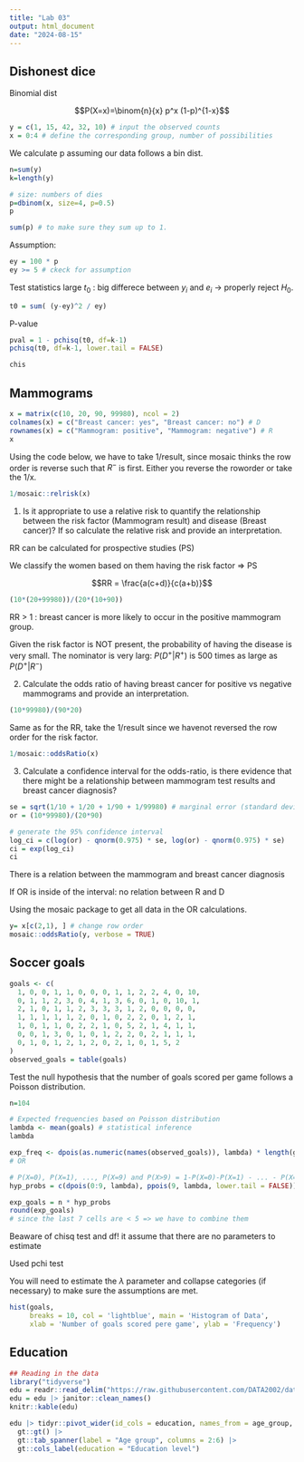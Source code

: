 ```yaml
---
title: "Lab 03"
output: html_document
date: "2024-08-15"
---
```


## Dishonest dice

Binomial dist 

$$P(X=x)=\binom{n}{x} p^x (1-p)^{1-x}$$

```r
y = c(1, 15, 42, 32, 10) # input the observed counts
x = 0:4 # define the corresponding group, number of possibilities
```

We calculate p assuming our data follows a bin dist. 
```r
n=sum(y)
k=length(y)

# size: numbers of dies
p=dbinom(x, size=4, p=0.5)
p

sum(p) # to make sure they sum up to 1.
```

Assumption:

```r
ey = 100 * p
ey >= 5 # ckeck for assumption
```

Test statistics
large $t_0$ : big differece between $y_i$ and $e_i$ $\to$ properly reject $H_0$.
```r
t0 = sum( (y-ey)^2 / ey)
```


P-value
```r
pval = 1 - pchisq(t0, df=k-1)
pchisq(t0, df=k-1, lower.tail = FALSE)

```

```r
chis
```



## Mammograms

```r
x = matrix(c(10, 20, 90, 99980), ncol = 2)
colnames(x) = c("Breast cancer: yes", "Breast cancer: no") # D
rownames(x) = c("Mammogram: positive", "Mammogram: negative") # R
x
```

Using the code below, we have to take 1/result, since mosaic thinks the row order is reverse such that $R^-$ is first. 
Either you reverse the roworder or take the 1/x. 
```r
1/mosaic::relrisk(x)
```


1. Is it appropriate to use a relative risk to quantify the relationship between the risk factor (Mammogram result) and disease (Breast cancer)? 
If so calculate the relative risk and provide an interpretation.

RR can be calculated for prospective studies (PS)

We classify the women based on them having the risk factor => PS

$$RR = \frac{a(c+d)}{c(a+b)}$$

```r
(10*(20+99980))/(20*(10+90))
```

RR > 1 : breast cancer is more likely to occur in the positive mammogram group.

Given the risk factor is NOT present, the probability of having the disease is very small. The nominator is very larg:
$P(D^+ | R^+)$ is 500 times as large as $P(D^+ | R^-)$


2. Calculate the odds ratio of having breast cancer for positive vs negative mammograms and provide an interpretation.

```r
(10*99980)/(90*20)
```

Same as for the RR, take the 1/result since we havenot reversed the row order for the risk factor. 
```r
1/mosaic::oddsRatio(x)
```


3. Calculate a confidence interval for the odds-ratio, is there evidence that there might be a relationship between mammogram test results and breast cancer diagnosis?


```r
se = sqrt(1/10 + 1/20 + 1/90 + 1/99980) # marginal error (standard deviation)
or = (10*99980)/(20*90)

# generate the 95% confidence interval 
log_ci = c(log(or) - qnorm(0.975) * se, log(or) - qnorm(0.975) * se)
ci = exp(log_ci)
ci
```

There is a relation between the mammogram and breast cancer diagnosis

If OR is inside of the interval: no relation between R and D


Using the mosaic package to get all data in the OR calculations.
```r
y= x[c(2,1), ] # change row order
mosaic::oddsRatio(y, verbose = TRUE)
```


## Soccer goals

```r
goals <- c(
  1, 0, 0, 1, 1, 0, 0, 0, 1, 1, 2, 2, 4, 0, 10,
  0, 1, 1, 2, 3, 0, 4, 1, 3, 6, 0, 1, 0, 10, 1,
  2, 1, 0, 1, 1, 2, 3, 3, 3, 1, 2, 0, 0, 0, 0,
  1, 1, 1, 1, 1, 2, 0, 1, 0, 2, 2, 0, 1, 2, 1,
  1, 0, 1, 1, 0, 2, 2, 1, 0, 5, 2, 1, 4, 1, 1,
  0, 0, 1, 3, 0, 1, 0, 1, 2, 2, 0, 2, 1, 1, 1,
  0, 1, 0, 1, 2, 1, 2, 0, 2, 1, 0, 1, 5, 2
)
observed_goals = table(goals)
```

Test the null hypothesis that the number of goals scored per game follows a Poisson distribution.

```r
n=104

# Expected frequencies based on Poisson distribution
lambda <- mean(goals) # statistical inference
lambda 

exp_freq <- dpois(as.numeric(names(observed_goals)), lambda) * length(goals)
# OR

# P(X=0), P(X=1), ..., P(X=9) and P(X>9) = 1-P(X=0)-P(X=1) - ... - P(X=9) 
hyp_probs = c(dpois(0:9, lambda), ppois(9, lambda, lower.tail = FALSE))

exp_goals = n * hyp_probs
round(exp_goals)
# since the last 7 cells are < 5 => we have to combine them
```


Beaware of chisq test and df! it assume that there are no parameters to estimate

Used pchi test

You will need to estimate the $\lambda$ parameter and collapse categories (if necessary) to make sure the assumptions are met.

```r
hist(goals, 
     breaks = 10, col = 'lightblue', main = 'Histogram of Data', 
     xlab = 'Number of goals scored pere game', ylab = 'Frequency')
```


## Education

```r
## Reading in the data
library("tidyverse")
edu = readr::read_delim("https://raw.githubusercontent.com/DATA2002/data/master/education-by-age-census.txt",delim = "\t")
edu = edu |> janitor::clean_names()
knitr::kable(edu)
```


```r
edu |> tidyr::pivot_wider(id_cols = education, names_from = age_group, values_from =  count) |> 
  gt::gt() |> 
  gt::tab_spanner(label = "Age group", columns = 2:6) |> 
  gt::cols_label(education = "Education level")
```

